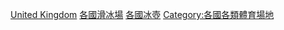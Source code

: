 {{Categories by country|nocat}}

[[Category:冰壺場地|United Kingdom]]
[[Category:各國滑冰場|]]
[[Category:各國冰壺|]]
[[Category:各國各類體育場地|Category:各國各類體育場地]]